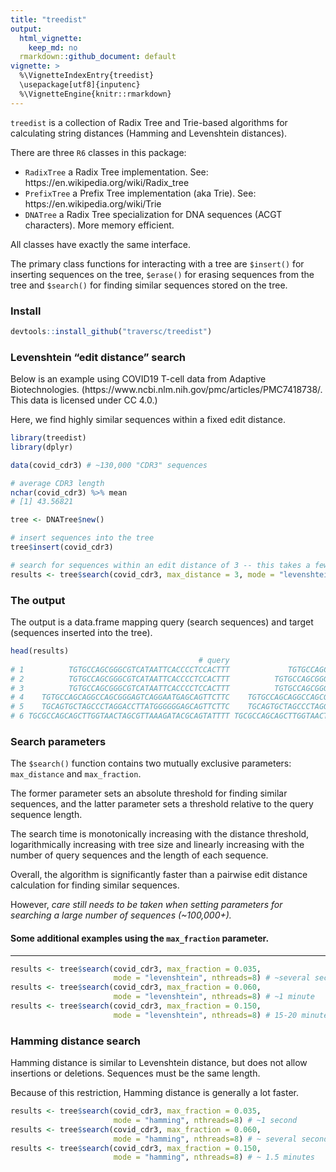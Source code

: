 ```yaml
---
title: "treedist"
output:
  html_vignette:
    keep_md: no
  rmarkdown::github_document: default
vignette: >
  %\VignetteIndexEntry{treedist}
  \usepackage[utf8]{inputenc}
  %\VignetteEngine{knitr::rmarkdown}
---
```


<!-- <img src="hex.png" width = "130" height = "150" align="right" style="border:0px;padding:15px"> -->
 
<!-- [![CRAN\_Status\_Badge](http://www.r-pkg.org/badges/version/treedist)](https://cran.r-project.org/package=treedist) [![CRAN\_Downloads\_Badge](https://cranlogs.r-pkg.org/badges/treedist)](https://cran.r-project.org/package=treedist) -->
<!-- [![CRAN\_Downloads\_Total\_Badge](https://cranlogs.r-pkg.org/badges/grand-total/treedist)](https://cran.r-project.org/package=treedist) -->

`treedist` is a collection of Radix Tree and Trie-based algorithms for calculating string distances (Hamming and Levenshtein distances). 

There are three `R6` classes in this package: 

* `RadixTree` a Radix Tree implementation. See: https://en.wikipedia.org/wiki/Radix_tree
* `PrefixTree` a Prefix Tree implementation (aka Trie). See: https://en.wikipedia.org/wiki/Trie
* `DNATree` a Radix Tree specialization for DNA sequences (ACGT characters). More memory efficient. 

All classes have exactly the same interface. 

The primary class functions for interacting with a tree are `$insert()` for inserting sequences on the tree, `$erase()` for erasing sequences from the tree and `$search()` for finding similar sequences stored on the tree. 

### Install
```r
devtools::install_github("traversc/treedist")
```

### Levenshtein "edit distance" search

Below is an example using COVID19 T-cell data from Adaptive Biotechnologies. (https://www.ncbi.nlm.nih.gov/pmc/articles/PMC7418738/. This data is licensed under CC 4.0.)

Here, we find highly similar sequences within a fixed edit distance. 

```r
library(treedist)
library(dplyr)

data(covid_cdr3) # ~130,000 "CDR3" sequences

# average CDR3 length
nchar(covid_cdr3) %>% mean
# [1] 43.56821

tree <- DNATree$new()

# insert sequences into the tree
tree$insert(covid_cdr3)

# search for sequences within an edit distance of 3 -- this takes a few minutes
results <- tree$search(covid_cdr3, max_distance = 3, mode = "levenshtein", nthreads=8)

```
### The output

The output is a data.frame mapping query (search sequences) and target (sequences inserted into the tree). 
```r
head(results)
                                          # query                                        target distance
# 1          TGTGCCAGCGGGCGTCATAATTCACCCCTCCACTTT             TGTGCCAGCGGCTATAATTCACCCCTCCACTTT        3
# 2          TGTGCCAGCGGGCGTCATAATTCACCCCTCCACTTT          TGTGCCAGCGGGCGTCATAATTCACCCCTCCACTTT        0
# 3          TGTGCCAGCGGGCGTCATAATTCACCCCTCCACTTT          TGTGCCAGCGGGGACAGTAATTCACCCCTCCACTTT        3
# 4    TGTGCCAGCAGGCCAGCGGGAGTCAGGAATGAGCAGTTCTTC    TGTGCCAGCAGGCCAGCGGGAGTCAGGAATGAGCAGTTCTTC        0
# 5    TGCAGTGCTAGCCCTAGGACCTTATGGGGGGAGCAGTTCTTC    TGCAGTGCTAGCCCTAGGACCTTATGGGGGGAGCAGTTCTTC        0
# 6 TGCGCCAGCAGCTTGGTAACTAGCGTTAAAGATACGCAGTATTTT TGCGCCAGCAGCTTGGTAACTAGCGTTAAAGATACGCAGTATTTT        0
```

### Search parameters

The `$search()` function contains two mutually exclusive parameters: `max_distance` and `max_fraction`. 

The former parameter sets an absolute threshold for finding similar sequences, and the latter parameter sets a threshold relative to the query sequence length. 

The search time is monotonically increasing with the distance threshold, logarithmically increasing with tree size and linearly increasing with the number of query sequences and the length of each sequence. 

Overall, the algorithm is significantly faster than a pairwise edit distance calculation for finding similar sequences. 

However, *care still needs to be taken when setting parameters for searching a large number of sequences (~100,000+).*

#### Some additional examples using the `max_fraction` parameter.

****
```r
results <- tree$search(covid_cdr3, max_fraction = 0.035, 
                       mode = "levenshtein", nthreads=8) # ~several seconds
results <- tree$search(covid_cdr3, max_fraction = 0.060, 
                       mode = "levenshtein", nthreads=8) # ~1 minute
results <- tree$search(covid_cdr3, max_fraction = 0.150, 
                       mode = "levenshtein", nthreads=8) # 15-20 minutes
```

### Hamming distance search

Hamming distance is similar to Levenshtein distance, but does not allow insertions or deletions. Sequences must be the same length. 

Because of this restriction, Hamming distance is generally a lot faster. 

```r
results <- tree$search(covid_cdr3, max_fraction = 0.035, 
                       mode = "hamming", nthreads=8) # ~1 second
results <- tree$search(covid_cdr3, max_fraction = 0.060, 
                       mode = "hamming", nthreads=8) # ~ several seconds
results <- tree$search(covid_cdr3, max_fraction = 0.150, 
                       mode = "hamming", nthreads=8) # ~ 1.5 minutes
```


